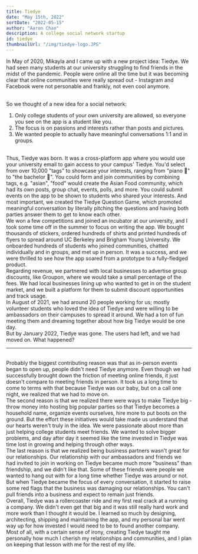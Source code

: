 ```yaml
---
title: Tiedye
date: "May 15th, 2022"
sortDate: "2022-05-15"
author: "Aaron Chan"
description: A college social network startup
id: tiedye
thumbnailUrl: "/img/tiedye-logo.JPG"
---
```


In May of 2020, Mikayla and I came up with a new project idea: Tiedye. We had seen many students at our university struggling to find friends in the midst of the pandemic. People were online all the time but it was becoming clear that online communities were really spread out - Instagram and Facebook were not personable and frankly, not even cool anymore.

<br />
So we thought of a new idea for a social network:

<br />
<ol
  className="ml-4"
  style={{ "list-style-type": "decimal", "margin-left": "20px" }}
>
  <li>
    Only college students of your own university are allowed, so everyone you
    see on the app is a student like you.
  </li>
  <li>
    The focus is on passions and interests rather than posts and pictures.
  </li>
  <li>
    We wanted people to actually have meaningful conversations 1:1 and in
    groups.
  </li>
</ol>

<br />
Thus, Tiedye was born. It was a cross-platform app where you would use your university
email to gain access to your campus' Tiedye. You'd select from over 10,000 "tags"
to showcase your interests, ranging from "piano 🎹" to "the bachelor 🌹". You could
form and join communities by combining tags, e.g. "asian", "food" would create the
Asian Food community, which had its own posts, group chat, events, polls, and more.
You could submit events on the app to be shown to students who shared your interests.
And most important, we created the Tiedye Question Game, which promoted meaningful
conversation by literally pitching the questions and having both parties answer them
to get to know each other.

<br />
We won a few competitions and joined an incubator at our university, and I took some
time off in the summer to focus on writing the app. We bought thousands of stickers,
ordered hundreds of shirts and printed hundreds of flyers to spread around UC Berkeley
and Brigham Young University. We onboarded hundreds of students who joined communities,
chatted individually and in groups, and met up in person. It was a success, and we
were thrilled to see how the app soared from a prototype to a fully-fledged product.

<br />
Regarding revenue, we partnered with local businesses to advertise group discounts,
like Groupon, where we would take a small percentage of the fees. We had local businesses
lining up who wanted to get in on the student market, and we built a platform for
them to submit discount opportunities and track usage.

<br />
In August of 2021, we had around 20 people working for us; mostly volunteer students
who loved the idea of Tiedye and were willing to be ambassadors on their campuses
to spread it around. We had a ton of fun meeting them and dreaming together about
how big Tiedye would be one day.

<br />
But by January 2022, Tiedye was gone. The users had left, and we had moved on. What
happened?
<br />
<hr className="mt-4"></hr>
<br />
Probably the biggest contributing reason was that as in-person events began to
open up, people didn't need Tiedye anymore. Even though we had successfully
brought down the friction of meeting online friends, it just doesn't compare to
meeting friends in person. It took us a long time to come to terms with that
because Tiedye was our baby, but on a call one night, we realized that we had to
move on.

<br />
The second reason is that we realized there were ways to make Tiedye big - throw
money into hosting big popular parties so that Tiedye becomes a household name, organize
events ourselves, hire more to put boots on the ground. But the effort these initiatives
would take made us understand that our hearts weren't truly in the idea. We were
passionate about more than just helping college students meet friends. We wanted
to solve bigger problems, and day after day it seemed like the time invested in Tiedye
was time lost in growing and helping through other ways.

<br />
The last reason is that we realized being business partners wasn't great for our
relationships. Our relationship with our ambassadors and friends we had invited to
join in working on Tiedye became much more "business" than friendship, and we didn't
like that. Some of these friends were people we wanted to hang out with for a long
time whether Tiedye was around or not. But when Tiedye became the focus of every
conversation, it started to raise some red flags that the business was damaging our
relationships. You can't pull friends into a business and expect to remain just friends.

<br />
Overall, Tiedye was a rollercoaster ride and my first real crack at a running a company.
We didn't even get that big and it was still really hard work and more work than
I thought it would be. I learned so much by designing, architecting, shipping and
maintaining the app, and my personal bar went way up for how invested I would need
to be to found another company. Most of all, with a certain sense of irony, creating
Tiedye taught me personally how much I cherish my relationships and communities,
and I plan on keeping that lesson with me for the rest of my life.
